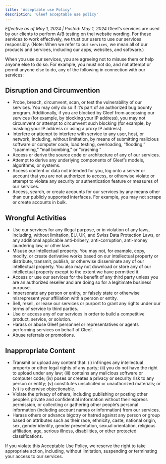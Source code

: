 ```yaml
---
title: 'Acceptable use Policy'
description: 'Gleef acceptable use policy'
---
```


_Effective as of May 1, 2024 | Posted: May 1, 2024_
Gleef’s services are used by our clients to perform A/B testing on thei website wording. For these services to work effectively, we trust our users to use our services responsibly.
(Note: When we refer to our `services`, we mean all of our products and services, including our apps, websites, and software.)

When you use our services, you are agreeing not to misuse them or help anyone else to do so. For example, you must not do, and not attempt or permit anyone else to do, any of the following in connection with our services:

## Disruption and Circumvention
- Probe, breach, circumvent, scan, or test the vulnerability of our services. You may only do so if it’s part of an authorized bug bounty program. Additionally, if you are blocked by Gleef from accessing our services (for example, by blocking your IP address), you may not circumvent or attempt to circumvent such blocking (for example, by masking your IP address or using a proxy IP address).
- Interfere or attempt to interfere with service to any user, host, or network, including, without limitation, by means of submitting malicious software or computer code, load testing, overloading, “flooding,” “spamming,” “mail bombing,” or “crashing.”
- Access or derive the source code or architecture of any of our services.
- Attempt to derive any underlying components of Gleef’s models, algorithms, or systems.
- Access content or data not intended for you, log onto a server or account that you are not authorized to access, or otherwise violate or attempt to violate any security or authentication feature or measures of our services.
- Access, search, or create accounts for our services by any means other than our publicly supported interfaces. For example, you may not scrape or create accounts in bulk.

## Wrongful Activities
- Use our services for any illegal purpose, or in violation of any laws, including, without limitation, EU, UK, and Swiss Data Protection Laws, or any additional applicable anti-bribery, anti-corruption, anti-money laundering law, or other law.
- Misuse our intellectual property. You may not, for example, copy, modify, or create derivative works based on our intellectual property or distribute, transmit, publish, or otherwise disseminate any of our intellectual property. You also may not download or store any of our intellectual property except to the extent we have permitted it.
- Access or use our services for the benefit of any third party unless you are an authorized reseller and are doing so for a legitimate business purpose.
- Impersonate any person or entity, or falsely state or otherwise misrepresent your affiliation with a person or entity.
- Sell, resell, or lease our services or purport to grant any rights under our terms of service to third parties.
- Use or access any of our services in order to build a competitive product, service, or solution.
- Harass or abuse Gleef personnel or representatives or agents performing services on behalf of Gleef.
- Abuse referrals or promotions.

## Inappropriate Content
- Transmit or upload any content that: (i) infringes any intellectual property or other legal rights of any party; (ii) you do not have the right to upload under any law; (iii) contains any malicious software or computer code; (iv) poses or creates a privacy or security risk to any person or entity; (v) constitutes unsolicited or unauthorized materials; or (vi) is otherwise objectionable.
- Violate the privacy of others, including publishing or posting other people’s private and confidential information without their express permission, or collecting or gathering other people’s personal information (including account names or information) from our services.
- Harass others or advance bigotry or hatred against any person or group based on attributes such as their race, ethnicity, caste, national origin, sex, gender identity, gender presentation, sexual orientation, religious affiliation, age, serious illness, disabilities, or other protected classifications.



If you violate this Acceptable Use Policy, we reserve the right to take appropriate action, including, without limitation, suspending or terminating your access to our services.